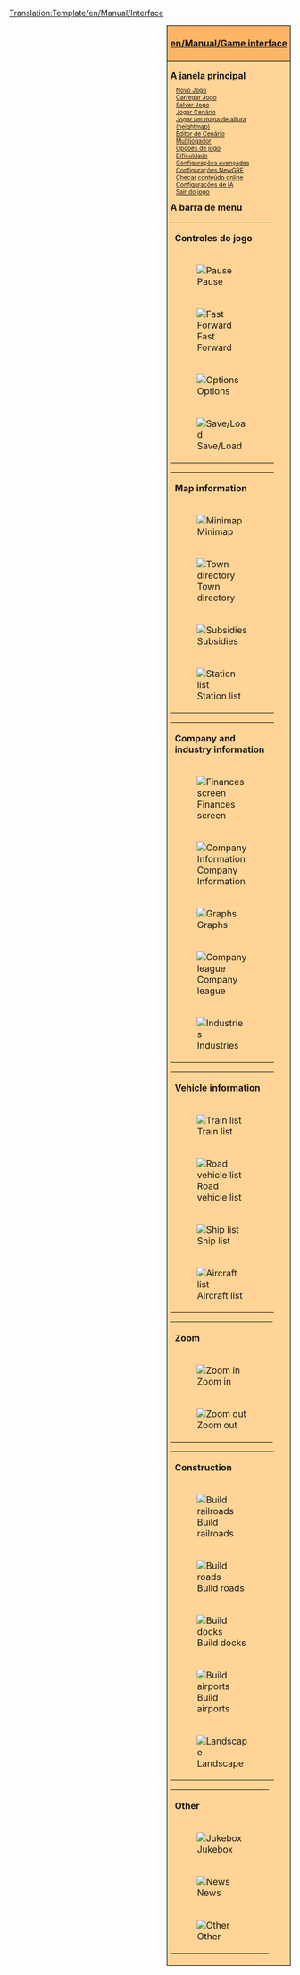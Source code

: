 <noinclude>[[Translation:Template/en/Manual/Interface]]</noinclude>{{pt/Tradução|Template:en/Manual/Interface|32}}
<noinclude></noinclude>
<div style="float:right; padding-left:12px; background:#ffffff;">
<div style="border:1px solid #000000; background:#ffb466; padding:5px; -moz-border-radius-topleft:5px; -moz-border-radius-topright:5px; font-size: 12pt;">
<center><strong><font size="3">[[en/Manual/Game interface]]</font></strong></center>
</div>
<div style="border:1px solid black; border-top-width: 0px; background:#ffd496; padding:5px; -moz-border-radius-bottomleft:5px; -moz-border-radius-bottomright:8px; font-size: 8pt;">

<div style="width: 186px">
<font size="3">'''A janela principal'''</font>
<div style="margin-left:10px;">
[[en/Novo Jogo|Novo Jogo]]<br />
[[en/Carregar Jogo|Carregar Jogo]]<br />
[[en/Salvar Jogo|Salvar Jogo]]<br />
[[en/Cenário|Jogar Cenário]]<br />
[[pt/Heightmap|Jogar um mapa de altura (heightmap)]]<br />
[[pt/Editor de Cenário|Editor de Cenário]]<br />
[[pt/Multijogador|Multijogador]]<br />
[[pt/Janela de opções de jogo|Opções de jogo]]<br />
[[pt/Dificuldade|Dificuldade]]<br />
[[pt/Configurações avançadas|Configurações avançadas]]<br />
[[pt/Configurações NewGRF|Configurações NewGRF]]<br />
[[pt/Conteúdo Online|Checar conteúdo online]]<br />
[[pt/Configurações de IA|Configurações de IA]]<br />
[[pt/Sair|Sair do jogo]]<br />
</div>
</div>

<div style="width: 186px">
<font size="3">'''A barra de menu'''</font><br />

{| style="background:#ffd496;"
|colspan=2| '''Controles do jogo'''
|- valign="top"
|[[File:en/Manual/Pause button.png|Pause]]
|⇒ [[pt/Pausar|Pausar]]
|- valign="top"
|[[File:en/Manual/Fast Forward button.png|Fast Forward]] 
|⇒ [[pt/Avançar|Avançar]]
|- valign="top"
|[[File:en/Manual/Options button.png|Options]]
|⇒ [[pt/Opções de jogo|Opções de jogo]] &middot; [[pt/Dificuldade|Dificuldade]] &middot; [[pt/Configurações avançadas|Configurações avançadas]] &middot; [[pt/Configurações de IA|Configurações de IA]] &middot; [[pt/Configurações NewGRF|Configurações NewGRF]] &middot; [[pt/Transparência|Opções de transparência]]
|- valign="top"
|[[File:en/Manual/Save Load button.png|Save/Load]]
|⇒ [[en/Save game]] &middot; [[en/Load game]] &middot; [[en/Abandon game]] &middot; [[en/Exit]]
|}
{| style="background:#ffd496;"
|colspan=2| '''Map information'''
|- valign="top"
|[[File:en/Manual/Minimap button.png|Minimap]]
|⇒ [[en/Map of world]] &middot; [[en/Extra viewport]] &middot; [[en/Sign list]]
|- valign="top"
|[[File:en/Manual/Town directory button.png|Town directory]]
|⇒ [[en/Town directory]]
|- valign="top"
|[[File:en/Manual/Subsidies button.png|Subsidies]]
|⇒ [[en/Manual/Subsidy]]
|- valign="top"
|[[File:en/Manual/Station list button.png|Station list]]
|⇒ [[en/Manual/Station list]]
|}
{| style="background:#ffd496;"
|colspan=2| '''Company and industry information'''
|- valign="top"
|[[File:en/Manual/Finances screen button.png|Finances screen]]
|⇒ [[en/Finances screen]]
|- valign="top"
|[[File:en/Manual/Company information button.png|Company Information]]
|⇒ [[en/Company information]]
|- valign="top"
|[[File:en/Manual/Graphs button.png|Graphs]]
|⇒ [[en/Operating profit graph]] &middot; [[en/Income graph]] &middot; [[en/Delivered cargo graph]] &middot; [[en/Performance history graph]] &middot; [[en/Company value graph]] &middot; [[en/Cargo payment rates]]
|- valign="top"
|[[File:en/Manual/Company league table button.png|Company league]]
|⇒ [[en/Company league table]] &middot; [[en/Detailed performance rating]]
|- valign="top"
|[[File:en/Manual/Industry button.png|Industries]]
|⇒ [[en/Industry directory]] &middot; [[en/Manual/Industries]]
|}
{| style="background:#ffd496;"
|colspan=2| '''Vehicle information'''
|- valign="top"
|[[File:en/Manual/Train Information button.png|Train list]]
|⇒ [[en/Trains list]]
|- valign="top"
|[[File:en/Manual/Road Vehicle Information button.png|Road vehicle list]]
|⇒ [[en/Road vehicles list]]
|- valign="top"
|[[File:en/Manual/Ship Information button.png|Ship list]]
|⇒ [[en/Ships list]]
|- valign="top"
|[[File:en/Manual/Aircraft Information button.png|Aircraft list]]
|⇒ [[en/Aircrafts list]]
|}
{| style="background:#ffd496;"
|colspan=2| '''Zoom'''
|- valign="top"
|[[File:en/Manual/Zoom in button.png|Zoom in]]
|⇒ [[en/Zoom|Zoom in]]
|- valign="top"
|[[File:en/Manual/Zoom out button.png|Zoom out]]
|⇒ [[en/Zoom|Zoom out]]
|}
{| style="background:#ffd496;"
|colspan=2| '''Construction'''
|- valign="top"
|[[File:en/Manual/Railroad build button.png|Build railroads]]
|⇒ [[en/Manual/Railway construction]] &middot; [[en/Electrified railway constructions]] &middot; [[en/Monorail construction]] &middot; [[en/Maglev construction]]
|- valign="top"
|[[File:en/Manual/Road build button.png|Build roads]]
|⇒ [[en/Manual/Roadway construction]] &middot; [[en/Tramway construction]]
|- valign="top"
|[[File:en/Manual/Dock build button.png|Build docks]]
|⇒ [[en/Manual/Waterway construction|Waterways construction]]
|- valign="top"
|[[File:en/Manual/Airport build button.png|Build airports]]
|⇒ [[en/Manual/Airport construction]]
|- valign="top"
|[[File:en/Manual/Landscaping button.png|Landscape]]
|⇒ [[en/Manual/Landscaping]] &middot; [[en/Plant trees]] &middot; [[en/Place sign]]
|}
{| style="background:#ffd496;"
|colspan=2| '''Other'''
|- valign="top"
|[[File:en/Manual/Sound Music button.png|Jukebox]]
|⇒ [[en/Sound/music]]
|- valign="top"
|[[File:en/Manual/News button.png|News]]
|⇒ [[en/Last message/news report]] &middot; [[en/Archive/Manual/Settings/Message settings]] &middot; [[en/Message history]]
|- valign="top"
|[[File:en/Manual/Other button.png|Other]]
|⇒ [[en/Manual/Land area information]] &middot; [[en/Toggle console]] &middot; [[en/AI debug]] &middot; [[en/Manual/Screenshot]] &middot; [[en/Zoomed in screenshot]] &middot; [[en/Whole map screenshot]] &middot; [[en/Manual/Main Page|About OpenTTD]]
|}
</div>
</div>
</div>